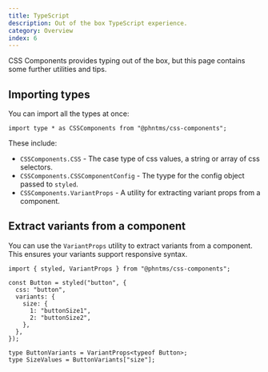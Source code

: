 ```yaml
---
title: TypeScript
description: Out of the box TypeScript experience.
category: Overview
index: 6
---
```


CSS Components provides typing out of the box, but this page contains some further utilities and tips.

## Importing types

You can import all the types at once:

```tsx
import type * as CSSComponents from "@phntms/css-components";
```

These include:

- `CSSComponents.CSS` - The case type of css values, a string or array of css selectors.
- `CSSComponents.CSSComponentConfig` - The tyype for the config object passed to `styled`.
- `CSSComponents.VariantProps` - A utility for extracting variant props from a component.

## Extract variants from a component

You can use the `VariantProps` utility to extract variants from a component. This ensures your variants support responsive syntax.

```tsx
import { styled, VariantProps } from "@phntms/css-components";

const Button = styled("button", {
  css: "button",
  variants: {
    size: {
      1: "buttonSize1",
      2: "buttonSize2",
    },
  },
});

type ButtonVariants = VariantProps<typeof Button>;
type SizeValues = ButtonVariants["size"];
```
